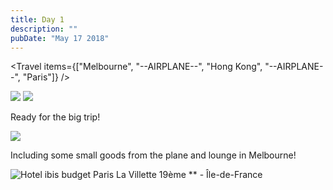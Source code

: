 ```yaml
---
title: Day 1
description: ""
pubDate: "May 17 2018"
---
```



<Travel
  items={["Melbourne", "--AIRPLANE--", "Hong Kong", "--AIRPLANE--", "Paris"]}
/>

<Grid columns={2}>
  <Img src="/src/content/travel/2018-europe/assets/3b87b1da-829a-4b08-99d4-5e47db5387bc-b5f32a4f11c128250233648cc58064656478eeed.jpg" />
  <Img src="/src/content/travel/2018-europe/assets/48a9838c-5ce2-4e4a-b3f9-7c3af36cdbfa-7f5cc4502630a67c476c1bd321b0b64b0ca7a0b2.jpg" />
</Grid>

Ready for the big trip!

<Grid>
  <Img src="/src/content/travel/2018-europe/assets/5c63cea3-a207-4d6c-890c-b83731b8aaed-3ed177b6cef9420341a301b4f2ac079d7a2cb179.jpg" />
</Grid>

Including some small goods from the plane and lounge in Melbourne!

<Grid>
  <Img
    alt="Hotel ibis budget Paris La Villette 19ème ** - Île-de-France"
    src="/src/content/travel/2018-europe/assets/23338b21-d3b5-4bfd-b3f7-0d9f366489f1.jpg"
  />
</Grid>
